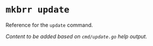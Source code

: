 # `mkbrr update`

Reference for the `update` command.

*Content to be added based on `cmd/update.go` help output.*
